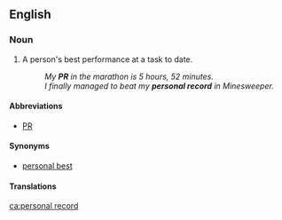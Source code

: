 ==English==

===Noun===
{{en-noun}}

# A person's best performance at a task to date.
#:''My '''PR''' in the marathon is 5 hours, 52 minutes.''
#: ''I finally managed to beat my '''personal record''' in Minesweeper.''

====Abbreviations====
* [[PR]]

====Synonyms====
* [[personal best]]

====Translations====
{{trans-see|person's best performance|personal best}}

[[ca:personal record]]